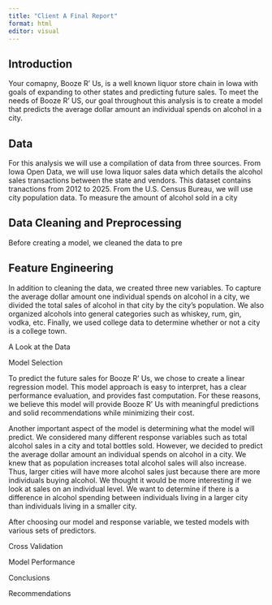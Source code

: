 ```yaml
---
title: "Client A Final Report"
format: html
editor: visual
---
```


## Introduction

Your comapny, Booze R' Us, is a well known liquor store chain in Iowa with goals of expanding to other states and predicting future sales. To meet the needs of Booze R' US, our goal throughout this analysis is to create a model that predicts the average dollar amount an individual spends on alcohol in a city.

## Data

For this analysis we will use a compilation of data from three sources. From Iowa Open Data, we will use Iowa liquor sales data which details the alcohol sales transactions between the state and vendors. This dataset contains tranactions from 2012 to 2025. From the U.S. Census Bureau, we will use city population data. To measure the amount of alcohol sold in a city

## Data Cleaning and Preprocessing

Before creating a model, we cleaned the data to pre

## Feature Engineering

In addition to cleaning the data, we created three new variables. To capture the average dollar amount one individual spends on alcohol in a city, we divided the total sales of alcohol in that city by the city's population. We also organized alcohols into general categories such as whiskey, rum, gin, vodka, etc. Finally, we used college data to determine whether or not a city is a college town.

A Look at the Data

Model Selection

To predict the future sales for Booze R' Us, we chose to create a linear regression model. This model approach is easy to interpret, has a clear performance evaluation, and provides fast computation. For these reasons, we believe this model will provide Booze R' Us with meaningful predictions and solid recommendations while minimizing their cost.

Another important aspect of the model is determining what the model will predict. We considered many different response variables such as total alcohol sales in a city and total bottles sold. However, we decided to predict the average dollar amount an individual spends on alcohol in a city. We knew that as population increases total alcohol sales will also increase. Thus, larger cities will have more alcohol sales just because there are more individuals buying alcohol. We thought it would be more interesting if we look at sales on an individual level. We want to determine if there is a difference in alcohol spending between individuals living in a larger city than individuals living in a smaller city.

After choosing our model and response variable, we tested models with various sets of predictors.

Cross Validation

Model Performance

Conclusions

Recommendations
